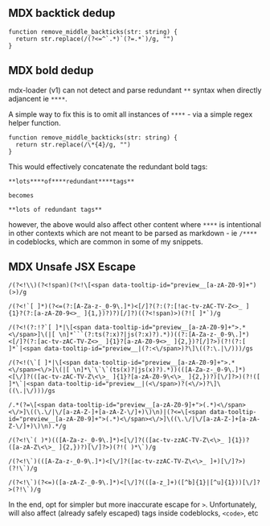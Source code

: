 ## MDX backtick dedup

```tsx title="utility fn to dedup backticks BUT NOT backticks used for mdx codeblocks"
function remove_middle_backticks(str: string) {
  return str.replace(/(?<=^`.*)`(?=.*`)/g, "")
}
```

## MDX bold dedup

mdx-loader (v1) can not detect and parse redundant `**` syntax when directly adjancent ie `****`.

A simple way to fix this is to omit all instances of `****` - via a simple regex helper function.

```tsx title="utility to dedup/concatenate **** mdx bold syntax"
function remove_middle_backticks(str: string) {
  return str.replace(/\*{4}/g, "")
}
```

This would effectively concatenate the redundant bold tags:

```
**lots****of****redundant****tags**

becomes

**lots of redundant tags**
```

however, the above would also affect other content where `****` is intentional in other contexts which are not meant to be parsed as markdown - ie `/****` in codeblocks, which are common in some of my snippets.

## MDX Unsafe JSX Escape

````tsx title="Deprecated List of regex patterns used in attempt to safely escape preview links but exclude <a>, <b>, <u> & other <span>"
/(?<!\\)(?<!span)(?<!\[<span data-tooltip-id="preview__[a-zA-Z0-9]+")(>)/g

/(?<!`[ ]*)(?<=(?:[A-Za-z-_0-9\.]*)<[/]?(?:(?:[!ac-tv-zAC-TV-Z<>_ ]{1}?(?:[a-zA-Z0-9<>_ ]{1,})?)?)[/]?)((?<!span)>)(?![ ]*`)/g

/(?<!(?:!?`[ ]*|\[<span data-tooltip-id="preview__[a-zA-Z0-9]+">.*<\/span>]\(|[ \n]*```(?:ts(?:x)?|js(?:x)?).*))((?:[A-Za-z-_0-9\.]*)<[/]?(?:[ac-tv-zAC-TV-Z<>_ ]{1}?[a-zA-Z0-9<>_ ]{2,})?[/]?>)(?!(?:[ ]*`|<span data-tooltip-id="preview__|(?:<\/span>)?\]\((?:\.|\/)))/gs

/(?<!(\`[ ]*|\[<span data-tooltip-id="preview__[a-zA-Z0-9]+">.*<\/span><\/>]\(|[ \n]*\`\`\`(ts(x)?|js(x)?).*))(([A-Za-z-_0-9\.]*)<[\/]?(([ac-tv-zAC-TV-Z\<\>_ ]{1}?[a-zA-Z0-9\<\>_ ]{2,})?)[\/]?>)(?!([ ]*\`|<span data-tooltip-id="preview__|(<\/span>)?(<\/>)?\]\((\.|\/)))/gs

/.*(?=\[<span data-tooltip-id="preview__[a-zA-Z0-9]+">(.*)<\/span><\/>]\((\.\/|\/[a-zA-Z-]+[a-zA-Z-\/]+)\)\n)|(?<=\[<span data-tooltip-id="preview__[a-zA-Z0-9]+">(.*)<\/span><\/>]\((\.\/|\/[a-zA-Z-]+[a-zA-Z-\/]+)\)\n).*/g

/(?<!\`( )*)(([A-Za-z-_0-9\.]*)<[\/]?(([ac-tv-zzAC-TV-Z\<\>_ ]{1})?([a-zA-Z\<\>_ ]{2,})?)[\/]?>)(?!( )*\`)/g

/(?<!\`)(([A-Za-z-_0-9\.]*)<[\/]?([ac-tv-zzAC-TV-Z\<\>_ ]+)[\/]?>)(?!\`)/g

/(?<!\`)(?<=)([a-zA-Z-_0-9\.]*)<[\/]?(([a-z_]+)([^b]{1}|[^u]{1}))[\/]?>(?!\`)/g
````

In the end, opt for simpler but more inaccurate escape for `>`. Unfortunately, will also affect (already safely escaped) tags inside codeblocks, `<code>`, etc

```tsx title=""

```

